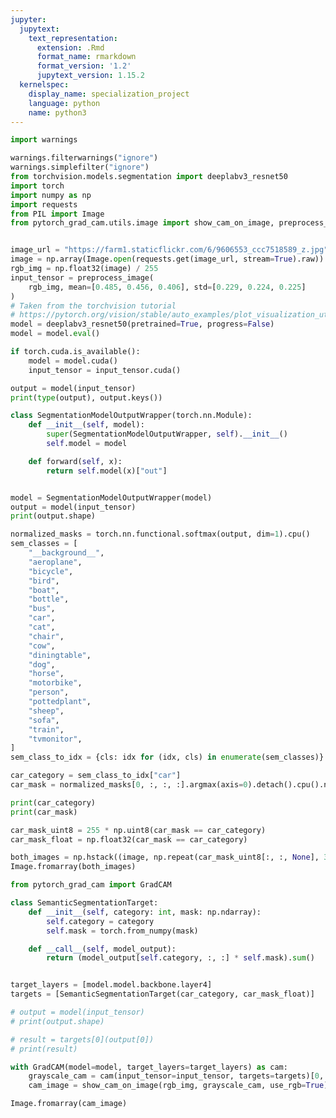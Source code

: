 ```yaml
---
jupyter:
  jupytext:
    text_representation:
      extension: .Rmd
      format_name: rmarkdown
      format_version: '1.2'
      jupytext_version: 1.15.2
  kernelspec:
    display_name: specialization_project
    language: python
    name: python3
---
```


```python
import warnings

warnings.filterwarnings("ignore")
warnings.simplefilter("ignore")
from torchvision.models.segmentation import deeplabv3_resnet50
import torch
import numpy as np
import requests
from PIL import Image
from pytorch_grad_cam.utils.image import show_cam_on_image, preprocess_image


image_url = "https://farm1.staticflickr.com/6/9606553_ccc7518589_z.jpg"
image = np.array(Image.open(requests.get(image_url, stream=True).raw))
rgb_img = np.float32(image) / 255
input_tensor = preprocess_image(
    rgb_img, mean=[0.485, 0.456, 0.406], std=[0.229, 0.224, 0.225]
)
# Taken from the torchvision tutorial
# https://pytorch.org/vision/stable/auto_examples/plot_visualization_utils.html
model = deeplabv3_resnet50(pretrained=True, progress=False)
model = model.eval()

if torch.cuda.is_available():
    model = model.cuda()
    input_tensor = input_tensor.cuda()

output = model(input_tensor)
print(type(output), output.keys())
```

```python
class SegmentationModelOutputWrapper(torch.nn.Module):
    def __init__(self, model):
        super(SegmentationModelOutputWrapper, self).__init__()
        self.model = model

    def forward(self, x):
        return self.model(x)["out"]


model = SegmentationModelOutputWrapper(model)
output = model(input_tensor)
print(output.shape)
```

```python
normalized_masks = torch.nn.functional.softmax(output, dim=1).cpu()
sem_classes = [
    "__background__",
    "aeroplane",
    "bicycle",
    "bird",
    "boat",
    "bottle",
    "bus",
    "car",
    "cat",
    "chair",
    "cow",
    "diningtable",
    "dog",
    "horse",
    "motorbike",
    "person",
    "pottedplant",
    "sheep",
    "sofa",
    "train",
    "tvmonitor",
]
sem_class_to_idx = {cls: idx for (idx, cls) in enumerate(sem_classes)}

car_category = sem_class_to_idx["car"]
car_mask = normalized_masks[0, :, :, :].argmax(axis=0).detach().cpu().numpy()
```

```python
print(car_category)
print(car_mask)
```

```python
car_mask_uint8 = 255 * np.uint8(car_mask == car_category)
car_mask_float = np.float32(car_mask == car_category)

both_images = np.hstack((image, np.repeat(car_mask_uint8[:, :, None], 3, axis=-1)))
Image.fromarray(both_images)
```

```python
from pytorch_grad_cam import GradCAM

class SemanticSegmentationTarget:
    def __init__(self, category: int, mask: np.ndarray):
        self.category = category
        self.mask = torch.from_numpy(mask)

    def __call__(self, model_output):
        return (model_output[self.category, :, :] * self.mask).sum()


target_layers = [model.model.backbone.layer4]
targets = [SemanticSegmentationTarget(car_category, car_mask_float)]
```

```python
# output = model(input_tensor)
# print(output.shape)
```

```python
# result = targets[0](output[0])
# print(result)
```

```python
with GradCAM(model=model, target_layers=target_layers) as cam:
    grayscale_cam = cam(input_tensor=input_tensor, targets=targets)[0, :]
    cam_image = show_cam_on_image(rgb_img, grayscale_cam, use_rgb=True)

Image.fromarray(cam_image)
```
